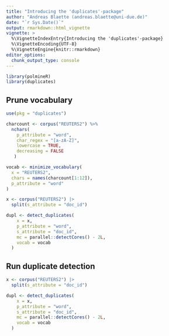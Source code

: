 ```yaml
---
title: "Introducing the 'duplicates'-package"
author: "Andreas Blaette (andreas.blaette@uni-due.de)"
date: "`r Sys.Date()`"
output: rmarkdown::html_vignette
vignette: >
  %\VignetteIndexEntry{Introducing the 'duplicates'-package}
  %\VignetteEncoding{UTF-8}
  %\VignetteEngine{knitr::rmarkdown}
editor_options: 
  chunk_output_type: console
---
```


```r
library(polmineR)
library(duplicates)
```


## Prune vocabulary

```r
use(pkg = "duplicates")

charcount <- corpus("REUTERS2") %>%
  nchars(
    p_attribute = "word",
    char_regex = "[a-zA-Z]",
    lowercase = TRUE,
    decreasing = FALSE
   )

vocab <- minimize_vocabulary(
  x = "REUTERS2",
  chars = names(charcount[1:12]),
  p_attribute = "word"
)

x <- corpus("REUTERS2") |>
  split(s_attribute = "doc_id")

dupl <- detect_duplicates(
    x = x,
    p_attribute = "word",
    s_attribute = "doc_id",
    mc = parallel::detectCores() - 2L,
    vocab = vocab
  )
```


## Run duplicate detection


```r
x <- corpus("REUTERS2") |>
  split(s_attribute = "doc_id")

dupl <- detect_duplicates(
    x = x,
    p_attribute = "word",
    s_attribute = "doc_id",
    mc = parallel::detectCores() - 2L,
    vocab = vocab
  )
```
